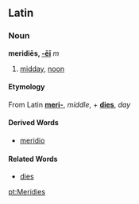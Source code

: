 ==Latin==
===Noun===
'''meridiēs, [[Wiktionary Appendix:Latin fifth declension|-ēī]]''' ''m''

#[[midday]], [[noon]]

====Etymology====
From Latin '''[[meri-]]''', ''middle'', + '''[[dies]]''', ''day''

====Derived Words====
*[[meridio]]

====Related Words====
*[[dies]]

[[pt:Meridies]]